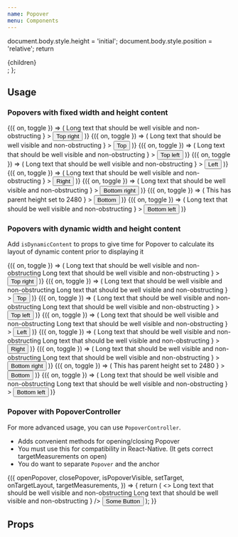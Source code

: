 ```yaml
---
name: Popover
menu: Components
---
```



  document.body.style.height = 'initial';
  document.body.style.position = 'relative';
  return <div>{children}</div>;
};

## Usage

### Popovers with fixed width and height content

<Playground>
  <Spacing paddingBottom={8} zIndex={1}>
    <Box flexDirection="row" justifyContent="space-between">
      <Toggle>
        {({ on, toggle }) => (
          <Popover
            isVisible={on}
            onClose={toggle}
            position="top-right"
            content={
              <Box backgroundColor="white" width={200} height={200}>
                <Text>
                  Long text that should be well visible and non-obstructing
                </Text>
              </Box>
            }
          >
            <Button onPress={toggle} isInline>
              Top right
            </Button>
          </Popover>
        )}
      </Toggle>
      <Toggle>
        {({ on, toggle }) => (
          <Popover
            isVisible={on}
            onClose={toggle}
            position="top"
            content={
              <Box backgroundColor="white" width={200} height={200}>
                <Text>
                  Long text that should be well visible and non-obstructing
                </Text>
              </Box>
            }
          >
            <Button onPress={toggle} isInline>
              Top
            </Button>
          </Popover>
        )}
      </Toggle>
      <Toggle>
        {({ on, toggle }) => (
          <Popover
            isVisible={on}
            onClose={toggle}
            position="top-left"
            content={
              <Box backgroundColor="white" width={200} height={200}>
                <Text>
                  Long text that should be well visible and non-obstructing
                </Text>
              </Box>
            }
          >
            <Button onPress={toggle} isInline>
              Top left
            </Button>
          </Popover>
        )}
      </Toggle>
    </Box>
  </Spacing>

<Spacing paddingVertical={8} zIndex={2}>
  <Box flexDirection="row" justifyContent="space-between">
    <Toggle>
      {({ on, toggle }) => (
        <Popover
          isVisible={on}
          onClose={toggle}
          position="left"
          content={
            <Box backgroundColor="white" width={200} height={200}>
              <Text>
                Long text that should be well visible and non-obstructing
              </Text>
            </Box>
          }
        >
          <Button onPress={toggle} isInline>
            Left
          </Button>
        </Popover>
      )}
    </Toggle>
    <Toggle>
      {({ on, toggle }) => (
        <Popover
          isVisible={on}
          onClose={toggle}
          position="right"
          content={
            <Box backgroundColor="white" width={200} height={200}>
              <Text>
                Long text that should be well visible and non-obstructing
              </Text>
            </Box>
          }
        >
          <Button onPress={toggle} isInline>
            Right
          </Button>
        </Popover>
      )}
    </Toggle>
  </Box>
</Spacing>

  <Spacing paddingTop={8} zIndex={3}>
    <Box flexDirection="row" justifyContent="space-between">
      <Toggle>
        {({ on, toggle }) => (
          <Popover
            isVisible={on}
            onClose={toggle}
            position="bottom-right"
            content={
              <Box backgroundColor="white" width={200} height={200}>
                <Text>
                  Long text that should be well visible and non-obstructing
                </Text>
              </Box>
            }
          >
            <Button onPress={toggle} isInline>
              Bottom right
            </Button>
          </Popover>
        )}
      </Toggle>
      <Toggle>
        {({ on, toggle }) => (
          <Popover
            isVisible={on}
            onClose={toggle}
            position="bottom"
            parentHeight={2480}
            content={
              <Box backgroundColor="white" width={200} height={200}>
                <Text>This has parent height set to 2480</Text>
              </Box>
            }
          >
            <Button onPress={toggle} isInline>
              Bottom
            </Button>
          </Popover>
        )}
      </Toggle>
      <Toggle>
        {({ on, toggle }) => (
          <Popover
            isVisible={on}
            onClose={toggle}
            position="bottom-left"
            content={
              <Box backgroundColor="white" width={200} height={200}>
                <Text>
                  Long text that should be well visible and non-obstructing
                </Text>
              </Box>
            }
          >
            <Button onPress={toggle} isInline>
              Bottom left
            </Button>
          </Popover>
        )}
      </Toggle>
    </Box>
  </Spacing>
</Playground>

### Popovers with dynamic width and height content

Add `isDynamicContent` to props to give time for Popover to calculate its layout of dynamic content prior to displaying it

<Playground>
  <Spacing paddingBottom={8} zIndex={1}>
    <Box flexDirection="row" justifyContent="space-between">
      <Toggle>
        {({ on, toggle }) => (
          <Popover
            isVisible={on}
            isDynamicContent
            onClose={toggle}
            position="top-right"
            content={
              <Box backgroundColor="white">
                <Text>
                  Long text that should be well visible and non-obstructing Long
                  text that should be well visible and non-obstructing
                </Text>
              </Box>
            }
          >
            <Button onPress={toggle} isInline>
              Top right
            </Button>
          </Popover>
        )}
      </Toggle>
      <Toggle>
        {({ on, toggle }) => (
          <Popover
            isVisible={on}
            isDynamicContent
            onClose={toggle}
            position="top"
            content={
              <Box backgroundColor="white">
                <Text>
                  Long text that should be well visible and non-obstructing Long
                  text that should be well visible and non-obstructing
                </Text>
              </Box>
            }
          >
            <Button onPress={toggle} isInline>
              Top
            </Button>
          </Popover>
        )}
      </Toggle>
      <Toggle>
        {({ on, toggle }) => (
          <Popover
            isVisible={on}
            isDynamicContent
            onClose={toggle}
            position="top-left"
            content={
              <Box backgroundColor="white">
                <Text>
                  Long text that should be well visible and non-obstructing Long
                  text that should be well visible and non-obstructing
                </Text>
              </Box>
            }
          >
            <Button onPress={toggle} isInline>
              Top left
            </Button>
          </Popover>
        )}
      </Toggle>
    </Box>
  </Spacing>

<Spacing paddingVertical={8} zIndex={2}>
  <Box flexDirection="row" justifyContent="space-between">
    <Toggle>
      {({ on, toggle }) => (
        <Popover
          isVisible={on}
          isDynamicContent
          onClose={toggle}
          position="left"
          content={
            <Box backgroundColor="white">
              <Text>
                Long text that should be well visible and non-obstructing Long
                text that should be well visible and non-obstructing
              </Text>
            </Box>
          }
        >
          <Button onPress={toggle} isInline>
            Left
          </Button>
        </Popover>
      )}
    </Toggle>
    <Toggle>
      {({ on, toggle }) => (
        <Popover
          isVisible={on}
          isDynamicContent
          onClose={toggle}
          position="right"
          content={
            <Box backgroundColor="white">
              <Text>
                Long text that should be well visible and non-obstructing Long
                text that should be well visible and non-obstructing
              </Text>
            </Box>
          }
        >
          <Button onPress={toggle} isInline>
            Right
          </Button>
        </Popover>
      )}
    </Toggle>
  </Box>
</Spacing>

  <Spacing paddingTop={8} zIndex={3}>
    <Box flexDirection="row" justifyContent="space-between">
      <Toggle>
        {({ on, toggle }) => (
          <Popover
            isVisible={on}
            isDynamicContent
            onClose={toggle}
            position="bottom-right"
            content={
              <Box backgroundColor="white">
                <Text>
                  Long text that should be well visible and non-obstructing Long
                  text that should be well visible and non-obstructing
                </Text>
              </Box>
            }
          >
            <Button onPress={toggle} isInline>
              Bottom right
            </Button>
          </Popover>
        )}
      </Toggle>
      <Toggle>
        {({ on, toggle }) => (
          <Popover
            isVisible={on}
            isDynamicContent
            onClose={toggle}
            position="bottom"
            parentHeight={2480}
            content={
              <Box backgroundColor="white">
                <Text>This has parent height set to 2480</Text>
              </Box>
            }
          >
            <Button onPress={toggle} isInline>
              Bottom
            </Button>
          </Popover>
        )}
      </Toggle>
      <Toggle>
        {({ on, toggle }) => (
          <Popover
            isVisible={on}
            isDynamicContent
            onClose={toggle}
            position="bottom-left"
            content={
              <Box backgroundColor="white">
                <Text>
                  Long text that should be well visible and non-obstructing Long
                  text that should be well visible and non-obstructing
                </Text>
              </Box>
            }
          >
            <Button onPress={toggle} isInline>
              Bottom left
            </Button>
          </Popover>
        )}
      </Toggle>
    </Box>
  </Spacing>
</Playground>

### Popover with PopoverController

For more advanced usage, you can use `PopoverController`.

- Adds convenient methods for opening/closing Popover
- You must use this for compatibility in React-Native. (It gets correct targetMeasurements on open)
- You do want to separate `Popover` and the anchor

<Playground>
  <Spacing paddingVertical={10}>
    <PopoverController>
      {({
        openPopover,
        closePopover,
        isPopoverVisible,
        setTarget,
        onTargetLayout,
        targetMeasurements,
      }) => {
        return (
          <>
            <Popover
              targetMeasurements={targetMeasurements}
              isVisible={isPopoverVisible}
              onClose={closePopover}
              position="top-right"
              content={
                <Box backgroundColor="white">
                  <Text>
                    Long text that should be well visible and non-obstructing
                    Long text that should be well visible and non-obstructing
                  </Text>
                </Box>
              }
            />
            <Button
              onLayout={onTargetLayout}
              ref={setTarget}
              onPress={openPopover}
              isInline
            >
              Some Button
            </Button>
          </>
        );
      }}
    </PopoverController>
  </Spacing>
</Playground>

## Props

<PropsTable of={Popover} />
